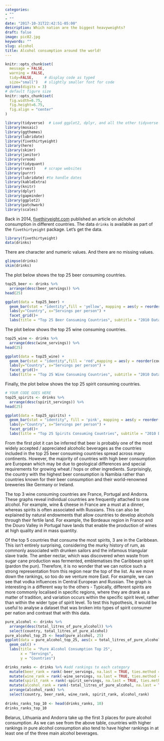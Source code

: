 ```yaml
---
categories:
- ""
- ""
date: "2017-10-31T22:42:51-05:00"
description: Which nation are the biggest heavyweights?
draft: false
image: pic02.jpg
keywords: ""
slug: alcohol
title: Alcohol consumption around the world!
---
```

```r
knitr::opts_chunk$set(
  message = FALSE, 
  warning = FALSE, 
  tidy=FALSE,     # display code as typed
  size="small")   # slightly smaller font for code
options(digits = 3)
# default figure size
knitr::opts_chunk$set(
  fig.width=6.75, 
  fig.height=6.75,
  fig.align = "center"
)
```

```r
library(tidyverse)  # Load ggplot2, dplyr, and all the other tidyverse packages
library(mosaic)
library(ggthemes)
library(lubridate)
library(fivethirtyeight)
library(here)
library(skimr)
library(janitor)
library(vroom)
library(tidyquant)
library(rvest)    # scrape websites
library(purrr)  
library(lubridate) #to handle dates
library(kableExtra)
library(knitr)
library(dplyr)
library(gapminder)
library(ggplot2)
library(patchwork)
library(scales)
```

Back in 2014, [fivethiryeight.com](https://fivethirtyeight.com/features/dear-mona-followup-where-do-people-drink-the-most-beer-wine-and-spirits/) published an article on alchohol consumption in different countries. The data `drinks` is available as part of the `fivethirtyeight` package. Let's get the data.

```r
library(fivethirtyeight)
data(drinks)

```

There are character and numeric values. And there are no missing values.

```r

glimpse(drinks)
skim(drinks)

```

The plot below shows the top 25 beer consuming countries.

```r

top25_beer <- drinks %>% 
  arrange(desc(beer_servings)) %>% 
head(25)

ggplot(data = top25_beer) + 
  geom_bar(stat = "identity",fill = 'yellow', mapping = aes(y = reorder(country, beer_servings), x = beer_servings))+
  labs(y="Country", x="Servings per person") + 
  facet_grid()+
  labs(title = "Top 25 Beer Consuming Countries", subtitle = "2010 Data, servings per person")

```

The plot below shows the top 25 wine consuming countries.

```r

top25_wine <- drinks %>% 
  arrange(desc(wine_servings)) %>% 
head(25)

ggplot(data = top25_wine) + 
  geom_bar(stat = "identity",fill = 'red',mapping = aes(y = reorder(country, wine_servings), x = wine_servings))+
  labs(y="Country", x="Servings per person") + 
  facet_grid()+
  labs(title = "Top 25 Wine Consuming Countries", subtitle = "2010 Data, servings per person")

```

Finally, the plot below shows the top 25 spirit consuming countries.

```r
# YOUR CODE GOES HERE
top25_spirits <- drinks %>% 
  arrange(desc(spirit_servings)) %>% 
head(25)

ggplot(data = top25_spirits) + 
  geom_bar(stat = "identity", fill = 'pink', mapping = aes(y = reorder(country, spirit_servings), x = spirit_servings))+
  labs(y="Country", x="Servings per person") + 
  facet_grid()+
  labs(title = "Top 25 Spirits Consuming Countries", subtitle = "2010 Data, servings per person")

```

From the first plot it can be inferred that beer is probably one of the most widely accepted / appreciated alcoholic beverages as the countries included in the top 25 beer consuming countries spread across many continents. However, the majority of countries with high beer consumption are European which may be due to geological differences and special requirements for growing wheat / hops or other ingredients. Surprisingly, the country with the highest beer consumption is Namibia rather than countries known for their beer consumption and their world-renowned breweries like Germany or Ireland.

The top 3 wine consuming countries are France, Portugal and Andorra. These graphs reveal individual countries are frequently attached to one alcohol. For example, wine & cheese in France are a must at a dinner, whereas spirits is often associated with Russians. This can also be explained by natural endowments that allow countries to develop alcohols through their fertile land. For example, the Bordeaux region in France and the Douro Valley in Portugal have lands that enable the production of wines at high quality and in mass quantity.

Of the top 5 countries that consume the most spirits, 3 are in the Caribbean. This isn't entirely surprising, considering the murky history of rum, as commonly associated with drunken sailors and the infamous triangular slave trade. The amber nectar, which was discovered when waste from sugar cane production was fermented, emblematises the Caribbean spirit (pardon the pun). Therefore, it is no wonder that we can notice such a strong representation from this region near the top of the list. As we move down the rankings, so too do we venture more East. For example, we can see that vodka influences in Central European and Russian. The graph is interesting in a different way to the others - Typically, different spirits are more commonly localised in specific regions, where they are drank as a matter of tradition, and variation occurs within the specific spirit level, rather than within the wider type of spirit level. To test this hypothesis, it would be useful to analyse a dataset that was broken into types of spirit consumer per nation and contrast that with this data.


```r
pure_alcohol <- drinks %>%
  arrange(desc(total_litres_of_pure_alcohol)) %>%
  select(country, total_litres_of_pure_alcohol)
pure_alcohol_top_25 <- head(pure_alcohol, 25)
ggplot(data = pure_alcohol_top_25, aes(x = total_litres_of_pure_alcohol, y = reorder(country, total_litres_of_pure_alcohol))) + 
  geom_col() + 
  labs(title = "Pure Alcohol Consumption Top 25", 
       x = "Servings",
       y = "Countries")
```

```r
drinks_ranks <- drinks %>% #add rankings to each category 
  mutate(beer_rank = rank(-beer_servings, na.last = TRUE, ties.method = "random")) %>%
  mutate(wine_rank = rank(-wine_servings, na.last = TRUE, ties.method = "random")) %>%
  mutate(spirit_rank = rank(-spirit_servings, na.last = TRUE, ties.method = "random")) %>%
  mutate(alcohol_rank = rank(-total_litres_of_pure_alcohol, na.last = TRUE, ties.method = "random")) %>%
  arrange(alcohol_rank) %>%
  select(country, beer_rank, wine_rank, spirit_rank, alcohol_rank)
 
drinks_ranks_top_10 <- head(drinks_ranks, 10)
drinks_ranks_top_10
```

Belarus, Lithuania and Andorra take up the first 3 places for pure alcohol consumption. As we can see from the above table, countries with higher rankings in pure alcohol consumption also tend to have higher rankings in at least one of the three main alcohol beverages. 
